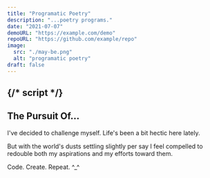 ```yaml
---
title: "Programatic Poetry"
description: "...poetry programs."
date: "2021-07-07"
demoURL: "https://example.com/demo"
repoURL: "https://github.com/example/repo"
image:
  src: "./may-be.png"
  alt: "programatic poetry"
draft: false
---
```

{/* script */}
---

## The Pursuit Of...

I've decided to challenge myself. Life's been a bit hectic here lately.

But with the world's dusts settling slightly per say I feel compelled to redouble both my aspirations and my efforts toward them.

Code. Create. Repeat. ^_^
